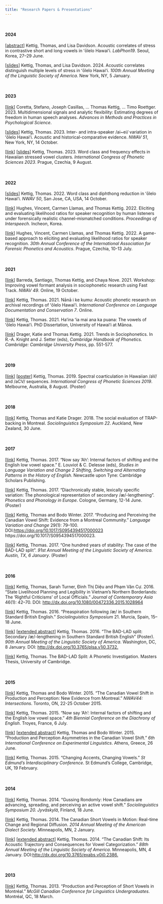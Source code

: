 ```yaml
---
title: "Research Papers & Presentations"
---
```


<br>

#### 2024

[[abstract](https://51ed8184-a689-4ab2-b681-36917114b814.filesusr.com/ugd/931844_d00d95b5d9f045fbb41915f02253f470.pdf)] Kettig, Thomas, and Lisa Davidson. Acoustic correlates of stress in contrastive short and long vowels in ʻōlelo Hawaiʻi. _LabPhon19_. Seoul, Korea, 27–29 June. 

[[slides](https://51ed8184-a689-4ab2-b681-36917114b814.filesusr.com/ugd/931844_d11c22981b7c402bb89151bbfc752149.pdf)] Kettig, Thomas, and Lisa Davidson. 2024. Acoustic correlates distinguish multiple levels of stress in ʻōlelo Hawaiʻi. _100th Annual Meeting of the Linguistic Society of America_. New York, NY, 5 January.  


<br>

#### 2023

[[link](https://osf.io/preprints/psyarxiv/q8t2k)]  Coretta, Stefano, Joseph Casillas, … Thomas Kettig, … Timo Roettger. 2023. Multidimensional signals and analytic flexibility: Estimating degrees of freedom in human speech analyses. _Advances in Methods and Practices in Psychological Science_.  

[[slides](https://51ed8184-a689-4ab2-b681-36917114b814.filesusr.com/ugd/931844_1d0a03b120ea475288a93228f0ee4dac.pdf)] Kettig, Thomas. 2023. Inter- and intra-speaker /ai~ei/ variation in ʻōlelo Hawaiʻi. Acoustic and historical-comparative evidence. _NWAV 51_, New York, NY, 14 October.  

[[link](https://guarant.cz/icphs2023/798.pdf)] [[slides](https://51ed8184-a689-4ab2-b681-36917114b814.filesusr.com/ugd/931844_764be71cfbb040c7b4d40c61e3d37424.pdf)] Kettig, Thomas. 2023. Word class and frequency effects in Hawaiian stressed vowel clusters. _International Congress of Phonetic Sciences 2023_. Prague, Czechia, 9 August.

<br>

#### 2022
[[slides](https://51ed8184-a689-4ab2-b681-36917114b814.filesusr.com/ugd/931844_ce7fad48e2ac473ab4bb1143c3f844a3.pdf)] Kettig, Thomas. 2022. Word class and diphthong reduction in ʻōlelo Hawaiʻi. _NWAV 50_, San Jose, CA, USA, 14 October.  

[[link](https://vincent-hughes.com/wp-content/uploads/2022/06/490_paper.pdf)] Hughes, Vincent, Carmen Llamas, and Thomas Kettig. 2022. Eliciting and evaluating likelihood ratios for speaker recognition by human listeners under forensically realistic channel-mismatched conditions. _Proceedings of Interspeech_. Incheon, Korea.  

[[link](https://drive.google.com/file/d/1X7FrSzja2EBUlUlivOv93dNwlRyUwErm/view)] Hughes, Vincent, Carmen Llamas, and Thomas Kettig. 2022. A game-based approach to eliciting and evaluating likelihood ratios for speaker recognition. _30th Annual Conference of the International Association for Forensic Phonetics and Acoustics_. Prague, Czechia, 10-13 July.  

<br>

#### 2021

[[link](https://utexas.zoom.us/rec/play/ZsqXfG_GDpxgxMCTXr9cyO-62M41Z4fz7xRwOa3HfTHYcq6dGKkHNevuOi5eIWciVFeiNtbzqybYUlVs.V7N3dsmWhHF0Up86?continueMode=true&_x_zm_rtaid=WJBdogFURBiShzLW9w06vg.1666069809234.99ea19040622ee596cfbe07477fe39d8&_x_zm_rhtaid=416)] Barreda, Santiago, Thomas Kettig, and Chaya Nove. 2021. Workshop: Improving vowel formant analysis in sociophonetic research using Fast Track. _NWAV 49_. Online, 19 October.  

[[link](https://youtu.be/PdPxQGXSX64?si=L9T25u1TVCq-kIXl)] Kettig, Thomas. 2021. Nānā i ke kumu: Acoustic phonetic research on archival recordings of ʻōlelo Hawaiʻi. _International Conference on Language Documentation and Conservation 7_. Online.  

[[link](https://scholarspace.manoa.hawaii.edu/server/api/core/bitstreams/49cdaa29-f832-43d3-bb57-1c2b7d5694f3/content)] Kettig, Thomas. 2021. Haʻina ʻia mai ana ka puana: The vowels of ʻōlelo Hawaiʻi. PhD Dissertation, University of Hawaiʻi at Mānoa.  

[[link](https://www.cambridge.org/core/books/cambridge-handbook-of-phonetics/4C35C9BE4CE7D93EB21C06E90BEE68A9)] Drager, Katie and Thomas Kettig. 2021. Trends in Sociophonetics. In R.-A. Knight and J. Setter (eds), _Cambridge Handbook of Phonetics. Cambridge: Cambridge University Press_, pp. 551-577.  

<br>

#### 2019

[[link](https://assta.org/proceedings/ICPhS2019/papers/ICPhS_3607.pdf)] [[poster](https://51ed8184-a689-4ab2-b681-36917114b814.filesusr.com/ugd/931844_13219430bd0f449baa1df7e869fc8263.pdf)] Kettig, Thomas. 2019. Spectral coarticulation in Hawaiian /aV/ and /aCV/ sequences. _International Congress of Phonetic Sciences 2019_. Melbourne, Australia, 8 August. (Poster)

<br>

#### 2018

[[link](https://51ed8184-a689-4ab2-b681-36917114b814.filesusr.com/ugd/931844_cad36e09e9bd471c9cf17e5a4338e541.pptx?dn=SS%20Presentation.pptx)] Kettig, Thomas and Katie Drager. 2018. The social evaluation of TRAP-backing in Montreal. _Sociolinguistics Symposium 22_. Auckland, New Zealand, 30 June.  

<br>

#### 2017

[[link](https://51ed8184-a689-4ab2-b681-36917114b814.filesusr.com/ugd/931844_e2ec84fd0c574d49946ff45a7d17d76b.pdf)] Kettig, Thomas. 2017. “Now say ‘Ah’: Internal factors of shifting and the English low vowel space.” E. Louviot & C. Delesse (eds), _Studies in Language Variation and Change 2 Shifting, Switching and Alternating Patterns in the History of English_. Newcastle upon Tyne: Cambridge Scholars Publishing.  

[[link](https://51ed8184-a689-4ab2-b681-36917114b814.filesusr.com/ugd/931844_5650c0e127184be893dd2ba1a9d6de47.pdf)] Kettig, Thomas. 2017. “Diachronically stable, lexically specific variation: The phonological representation of secondary /æ/-lengthening”. _Phonetics and Phonology in Europe_. Cologne, Germany, 12-14 June. (Poster)  

[[link](https://www.cambridge.org/core/journals/language-variation-and-change/article/abs/producing-and-perceiving-the-canadian-vowel-shift-evidence-from-a-montreal-community/A45A2F348CBC7AA652035F17177AFE30)]  Kettig, Thomas and Bodo Winter. 2017. “Producing and Perceiving the Canadian Vowel Shift: Evidence from a Montreal Community.” _Language Variation and Change_ 29(1): 79–100. DOI:[https://doi.org/10.1017/S0954394517000023](https://doi.org/10.1017/S0954394517000023.) https://doi.org/10.1017/S0954394517000023.  

[[link](https://51ed8184-a689-4ab2-b681-36917114b814.filesusr.com/ugd/931844_6f0425d4802a4560b44fa62d4df74638.pdf)] Kettig, Thomas. 2017. “One hundred years of stability: The case of the BAD-LAD split”. _91st Annual Meeting of the Linguistic Society of America. Austin, TX, 6 January_. (Poster)  

<br>

#### 2016

[[link](https://www.tandfonline.com/doi/full/10.1080/00472336.2015.1028964)] Kettig, Thomas, Sarah Turner, Đinh Thị Diệu and Phạm Văn Cự. 2016. “State Livelihood Planning and Legibility in Vietnam’s Northern Borderlands: The ‘Rightful Criticisms’ of Local Officials.” _Journal of Contemporary Asia_ 46(1): 42–70. DOI: [http://dx.doi.org/10.1080/00472336.2015.1028964](http://dx.doi.org/10.1080/00472336.2015.1028964)

[[link](https://51ed8184-a689-4ab2-b681-36917114b814.filesusr.com/ugd/931844_18240bd9a85443b28cbae2cd58915fce.pdf)] Kettig, Thomas. 2016. “Preaspiration following /æ/ in Southern Standard British English.” _Sociolinguistics Symposium_ 21. Murcia, Spain, 15–18 June.  

[[link](https://51ed8184-a689-4ab2-b681-36917114b814.filesusr.com/ugd/931844_babb6eead8f34cd1a572b4c6b14d8b43.pdf)] [[extended abstract](https://journals.linguisticsociety.org/proceedings/index.php/PLSA/article/view/3732)] Kettig, Thomas. 2016. “The BAD-LAD split: Secondary /æ/-lengthening in Southern Standard British English” (Poster). _90th Annual Meeting of the Linguistic Society of America_. Washington, DC, 8 January. DOI: [http://dx.doi.org/10.3765/plsa.v1i0.3732.](http://dx.doi.org/10.3765/plsa.v1i0.3732)  

[[link](https://51ed8184-a689-4ab2-b681-36917114b814.filesusr.com/ugd/931844_1de8b2f0db0e4fb0a5643731ab51b9c1.pdf)] Kettig, Thomas. The BAD-LAD Split: A Phonetic Investigation. Masters Thesis, University of Cambridge.  

<br>

#### 2015

[[link](https://51ed8184-a689-4ab2-b681-36917114b814.filesusr.com/ugd/931844_71645c800aa945fba95eb411ae9690a7.pdf)] Kettig, Thomas and Bodo Winter. 2015. “The Canadian Vowel Shift in Production and Perception: New Evidence from Montreal.” _NWAV44: Intersections_. Toronto, ON, 22-25 October 2015.

[[link](https://51ed8184-a689-4ab2-b681-36917114b814.filesusr.com/ugd/931844_71645c800aa945fba95eb411ae9690a7.pdf)] Kettig, Thomas. 2015. “Now say ‘Ah’: Internal factors of shifting and the English low vowel space.” _4th Biennial Conference on the Diachrony of English_. Troyes, France, 6 July.

[[link](https://51ed8184-a689-4ab2-b681-36917114b814.filesusr.com/ugd/931844_20bb1c447c114ec999a8d7426681d45f.pdf)] [[extended abstract](http://conferences.phil.uoa.gr/exling/2015/Exling_2015.pdf#page=36)] Kettig, Thomas and Bodo Winter. 2015. “Production and Perception Asymmetries in the Canadian Vowel Shift.” _6th International Conference on Experimental Linguistics_. Athens, Greece, 26 June.

[[link](https://51ed8184-a689-4ab2-b681-36917114b814.filesusr.com/ugd/931844_a26bb392ba97414d988faacc9751116e.pdf)] Kettig, Thomas. 2015. “Changing Accents, Changing Vowels.” _St Edmund’s Interdisciplinary Conference_. St Edmund’s College, Cambridge, UK, 19 February.

<br>

#### 2014

[[link](https://51ed8184-a689-4ab2-b681-36917114b814.filesusr.com/ugd/931844_b34cfce30e1b4933ad42d67d3b27195d.pdf)] Kettig, Thomas. 2014. “Gussing Rondomly: How Canadians are advancing, spreading, and perceiving an active vowel shift.” _Sociolinguistics Symposium 20. Jyväskylä_, Finland, 18 June.

[[link](https://51ed8184-a689-4ab2-b681-36917114b814.filesusr.com/ugd/931844_e126b303138449fda9752613f6d12432.pdf)] Kettig, Thomas. 2014. The Canadian Short Vowels in Motion: Real-time Change and Regional Diffusion. _2014 Annual Meeting of the American Dialect Society_. Minneapolis, MN, 2 January.

[[link](https://51ed8184-a689-4ab2-b681-36917114b814.filesusr.com/ugd/931844_03c0b36a684e4b21b19d4861c06d9460.pdf)] [[extended abstract](https://journals.linguisticsociety.org/proceedings/index.php/ExtendedAbs/article/viewFile/2386/2166)] Kettig, Thomas. 2014. “The Canadian Shift: Its Acoustic Trajectory and Consequences for Vowel Categorization.” _88th Annual Meeting of the Linguistic Society of America_. Minneapolis, MN, 4 January. DOI:[http://dx.doi.org/10.3765/exabs.v0i0.2386.](http://dx.doi.org/10.3765/exabs.v0i0.2386)

<br>

#### 2013

[[link](https://51ed8184-a689-4ab2-b681-36917114b814.filesusr.com/ugd/931844_2306e7a0a3d74ac8a420af2da60df043.pdf)] Kettig, Thomas. 2013. “Production and Perception of Short Vowels in Montréal.” _McGill Canadian Conference for Linguistics Undergraduates_. Montréal, QC, 18 March.






